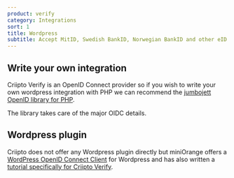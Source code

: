 ```yaml
---
product: verify
category: Integrations
sort: 1
title: Wordpress
subtitle: Accept MitID, Swedish BankID, Norwegian BankID and other eID logins with Wordpress and Criipto Verify
---
```


## Write your own integration

Criipto Verify is an OpenID Connect provider so if you wish to write your own wordpress integration with PHP
we can recommend the [jumbojett OpenID library for PHP](https://github.com/jumbojett/OpenID-Connect-PHP).

The library takes care of the major OIDC details.

## Wordpress plugin

Criipto does not offer any Wordpress plugin directly but miniOrange offers a [WordPress OpenID Connect Client](https://wordpress.org/plugins/miniorange-openid-connect-client/)
for Wordpress and has also written a [tutorial specifically for Criipto Verify](https://plugins.miniorange.com/wordpress-oauth-openid-connect-single-sign-on-sso-using-criipto).